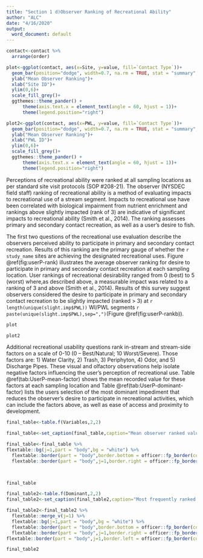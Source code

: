 ```yaml
---
title: "Section 1 d)Observer Ranking of Recreational Ability"
author: "ALC"
date: "4/16/2020"
output:
  word_document: default
---
```



```r

contact<-contact %>% 
  arrange(order)

plot<-ggplot(contact, aes(x=Site, y=value, fill=`Contact Type`))+
  geom_bar(position="dodge", width=0.7, na.rm = TRUE, stat = "summary", fun= "mean")+
  ylab("Mean Observer Ranking")+
  xlab("Site ID")+
  ylim(0,6)+
  scale_fill_grey()+
  ggthemes::theme_pander() +
      theme(axis.text.x = element_text(angle = 60, hjust = 1))+
      theme(legend.position="right")

plot2<-ggplot(contact, aes(x=PWL, y=value, fill=`Contact Type`))+
  geom_bar(position="dodge", width=0.7, na.rm = TRUE, stat = "summary", fun= "mean")+
  ylab("Mean Observer Ranking")+
  xlab("PWL ID")+
  ylim(0,6)+
  scale_fill_grey()+
  ggthemes::theme_pander() +
      theme(axis.text.x = element_text(angle = 60, hjust = 1))+
      theme(legend.position="right")


```
Perceptions of recreational ability were ranked at all sampling locations as per standard site visit protocols (SOP #208-21). The observer (NYSDEC field staff) ranking of recreational ability is a method of evaluating impacts to recreational use of a stream segment. Impacts to recreational use have been correlated with biological impairment from nutrient enrichment and rankings above slightly impacted (rank of 3) are indicative of significant impacts to recreational ability (Smith et al., 2014). The ranking assesses primary and secondary contact recreation, as well as a user’s desire to fish.

The first two questions of the recreational use evaluation describe the observers perceived ability to participate in primary and secondary contact recreation. Results of this ranking are the primary gauge of whether the `r study_name` sites are achieving the designated recreational uses. Figure \@ref(fig:userP-rank) illustrates the average observer ranking for desire to participate in primary and secondary contact recreation at each sampling location. User rankings of recreational desirability ranged from 0 (best) to 5 (worst) where,as described above, a measurable impact was related to a ranking of 3 and above (Smith et al., 2014). Results of this survey suggest observers considered the desire to participate in primary and secondary contact recreation to be slightly impacted (ranked > 3) at `r length(unique(slight.imp$PWL))`  WI/PWL segments `r paste(unique(slight.imp$PWL),sep=",")`(Figure \@ref(fig:userP-rankb)).

```r
plot
```

```r
plot2
```
\newpage

Additional recreational usability questions rank in-stream and stream-side factors on a scale of 0-10 (0 – Best/Natural; 10 Worst/Severe). Those factors are: 1) Water Clarity, 2) Trash, 3) Periphyton, 4) Odor, and 5) Discharge Pipes. These visual and olfactory observations help isolate negative factors influencing the user’s perception of recreational use. Table \@ref(tab:UserP-mean-factor) shows the mean recorded value for these factors at each sampling location and Table \@ref(tab:UserP-dominant-factor) lists the users selection of the most dominant impediment that reduces the observer’s desire to participate in  recreational activities, which can include the factors above, as well as ease of access and proximity to development.

```r
final_table<-table.f(Variables,2,2)

final_table<-set_caption(final_table,caption="Mean observer ranked value for factors influencing desire to participate in primary and secondary contact recreation. Factors were ranked on a 10 scale (0 – Best/Natural; 10 Worst/Severe) according to perceived impact on a location. Ranking of recreational ability was performed for all locations during each site visit",style="Table Caption",autonum = run_autonum(seq_id = "tab",prop=officer::fp_text_lite(bold = FALSE)))

final_table<-final_table %>% 
flextable::bg(j=1,part = "body",bg = "white") %>% 
  flextable::border(part = "body",border.bottom = officer::fp_border(color="grey")) %>% 
  flextable::border(part = "body",j=1,border.right = officer::fp_border(color = "grey"))
  


final_table
```

\newpage


```r
final_table2<-table.f(Dominant,2,2) 
final_table2<-set_caption(final_table2,caption="Most frequently ranked factor influencing observer desire to participate in primary and secondary contact recreation. Factors influencing desire to recreate were ranked and a primary factor influencing the desire to participate in primary and secondary contact recreation was chosen during each site visit. Column values represent the factor selected most frequently at each site.",style="Table Caption",autonum = run_autonum(seq_id = "tab",prop=officer::fp_text_lite(bold = FALSE)))

final_table2<-final_table2 %>% 
  flextable::merge_v(j=1) %>% 
  flextable::bg(j=1,part = "body",bg = "white") %>% 
  flextable::border(part = "body",border.bottom = officer::fp_border(color="grey")) %>% 
  flextable::border(part = "body",j=1,border.right = officer::fp_border(color = "grey")) %>% 
flextable::border(part = "body",j=1,border.left = officer::fp_border(color = "grey"))

final_table2
```


